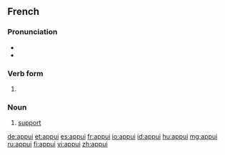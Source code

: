 ==French==
===Pronunciation===
*{{IPA|/apɥi/|lang=fr}}
*{{audio|Fr-appui.ogg|audio}}

===Verb form===
{{fr-verb-form}}

#{{past participle of|appuyer|lang=fr}}

===Noun===
{{fr-noun|m}}

# [[support]]

[[de:appui]]
[[et:appui]]
[[es:appui]]
[[fr:appui]]
[[io:appui]]
[[id:appui]]
[[hu:appui]]
[[mg:appui]]
[[ru:appui]]
[[fi:appui]]
[[vi:appui]]
[[zh:appui]]